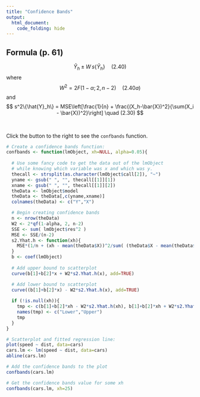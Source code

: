 ```yaml
---
title: "Confidence Bands"
output: 
  html_document:
    code_folding: hide
---
```


## Formula (p. 61)

$$
  \hat{Y}_h \pm W\, s\{\hat{Y}_h\} \quad (2.40)
$$
where 
$$
  W^2 = 2F(1-\alpha; 2, n-2) \quad (2.40a)
$$
and
$$
  s^2\{\hat{Y}_h\} = MSE\left[\frac{1}{n} + \frac{(X_h-\bar{X})^2}{\sum(X_i - \bar{X})^2}\right] \quad (2.30)
$$

<br/>

Click the button to the right to see the `confbands` function.

```r
# Create a confidence bands function:
confbands <- function(lmObject, xh=NULL, alpha=0.05){
  
  # Use some fancy code to get the data out of the lmObject
  # while knowing which variable was x and which was y.
  thecall <- strsplit(as.character(lmObject$call[2]), "~")
  yname <- gsub(" ", "", thecall[[1]][1])
  xname <- gsub(" ", "", thecall[[1]][2])
  theData <- lmObject$model
  theData <- theData[,c(yname,xname)]
  colnames(theData) <- c("Y","X")

  # Begin creating confidence bands  
  n <- nrow(theData)
  W2 <- 2*qf(1-alpha, 2, n-2)
  SSE <- sum( lmObject$res^2 )
  MSE <- SSE/(n-2)
  s2.Yhat.h <- function(xh){
    MSE*(1/n + (xh - mean(theData$X))^2/sum( (theData$X - mean(theData$X))^2 ))
  }
  b <- coef(lmObject)
  
  # Add upper bound to scatterplot
  curve(b[1]+b[2]*x + W2*s2.Yhat.h(x), add=TRUE)

  # Add lower bound to scatterplot
  curve((b[1]+b[2]*x) - W2*s2.Yhat.h(x), add=TRUE)
  
  if (!is.null(xh)){
    tmp <- c(b[1]+b[2]*xh - W2*s2.Yhat.h(xh), b[1]+b[2]*xh + W2*s2.Yhat.h(xh))
    names(tmp) <- c("Lower","Upper")
    tmp
  }
}
```


```r
# Scatterplot and fitted regression line:
plot(speed ~ dist, data=cars)
cars.lm <- lm(speed ~ dist, data=cars)
abline(cars.lm)

# Add the confidence bands to the plot
confbands(cars.lm)

# Get the confidence bands value for some xh
confbands(cars.lm, xh=25)


```
